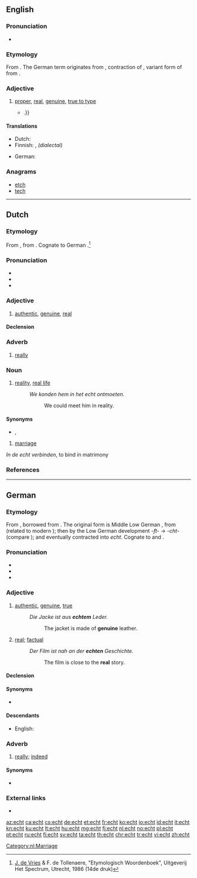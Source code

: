 ==English==
{{was wotd|2011|December|2}}

===Pronunciation===
* {{IPA|/ɛkt/|lang=en}}

===Etymology===
From {{etyl|de|en}} {{term|echt||real|lang=de}}. The German term originates from {{etyl|gml|en}} {{term|echt||lawful, genuine|lang=gml}}, contraction of {{term|ehacht|lang=gml}}, variant form of {{term|ehaft||lawful, pertaining to the law|lang=gml}} from {{term|e|ê(e)|law, marriage|lang=gml}}.

===Adjective===
{{en-adj}}

# [[proper]], [[real]], [[genuine]], [[true to type]]
#* {{quote-news|2009|January 18|Ross Douthat|When Buckley Met Reagan|New York Times|url=http://www.nytimes.com/2009/01/18/books/review/Douthat-t.html|passage=An '''echt''' Burkean with a snob’s disdain for the contemporary  Republican Party, Hart hinted at a road not taken{{...|, in which a Buckley-led conservative intelligentsia might have labored to infiltrate and convert the liberal-leaning Eastern Establishment, rather than making common cause with Sunbelt populists, Reagan Democrats and other faintly embarrassing constituencies}}.}}

====Translations====
{{trans-top|genuine}}
* Dutch: {{t+|nl|echt}}
* Finnish: {{t+|fi|aito}}, ''(dialectal)'' {{t+|fi|ehta}}
{{trans-mid}}
* German: {{t+|de|echt}}
{{trans-bottom}}

===Anagrams===
* [[etch#English|etch]]
* [[tech#English|tech]]

----

==Dutch==

===Etymology===
From {{etyl|dum|nl}} {{term|echt|lang=dum}}, from {{etyl|odt|nl}} {{m|odt|*ēhaft}}.
Cognate to German {{term|echt|lang=de}}.<ref>[[w:Jan de Vries (linguist)|J. de Vries]] & F. de Tollenaere, "Etymologisch Woordenboek", Uitgeverij Het Spectrum, Utrecht, 1986 (14de druk)</ref>

===Pronunciation===
* {{rhymes|ɛxt|lang=nl}}
* {{IPA|/ɛxt/|lang=nl}}
* {{audio|Nl-echt.ogg|audio|lang=nl}}

===Adjective===
{{nl-adj}}

# [[authentic]], [[genuine]], [[real]]

====Declension====
{{nl-decl-adj}}

===Adverb===
{{nl-adv}}

# [[really]]

===Noun===
{{nl-noun|n|-|-}}

# [[reality]], [[real life]]
#: ''We konden hem in het echt ontmoeten.''
#:: We could meet him in reality.

====Synonyms====
* {{sense|reality}} {{l|nl|werkelijkheid}}, {{l|nl|realiteit}}

{{nl-noun|m|-|-}}

# [[marriage]]

''In de echt verbinden'', to bind in matrimony

===References===
<references/>

[[Category:nl:Marriage]]

----

==German==

===Etymology===
From {{etyl|gmh|de}} {{term|echt|lang=gmh}}, borrowed from {{etyl|gml|de}} {{term|echt||lawful, genuine|lang=gml}}. The original form is Middle Low German {{term|ēhaft||lawful|lang=gml}}, from {{term|ē||law|lang=gml}} (related to modern {{term|Ehe|lang=de}}); then {{term|ēhacht|lang=gml}} by the Low German development ''-ft-'' → ''-cht-'' (compare {{term|Nichte|lang=de}}); and eventually contracted into ''echt''. Cognate to {{etyl|goh|-}} {{term|ēhaft||honourable|lang=goh}} and {{etyl|nl|-}} {{term|echt|lang=nl}}.

===Pronunciation===
* {{IPA|/ɛçt/|lang=de}}
* {{audio|De-at-echt.ogg|audio (Austria)|lang=de}}
* {{rhymes|ɛçt|lang=de}}

===Adjective===
{{de-adj|er|echtesten}}

# {{context|standard|lang=de}} [[authentic]], [[genuine]], [[true]]
#: ''Die Jacke ist aus '''echtem''' Leder.''
#:: The jacket is made of '''genuine''' leather.
# {{context|chiefly|colloquial|lang=de}} [[real]]; [[factual]]
#: ''Der Film ist nah an der '''echten''' Geschichte.''
#:: The film is close to the '''real''' story.

====Declension====
{{de-decl-adj|echt|echter|echtest}}

====Synonyms====
* {{sense|real}} {{l/de|wirklich}}

====Descendants====
* English: {{l/en|echt}}

===Adverb===
{{de-adv}}

# {{context|chiefly|colloquial|lang=de}} [[really]]; [[indeed]]

====Synonyms====
* {{l/de|wirklich}}

===External links===
* {{R:Duden}}

[[az:echt]]
[[ca:echt]]
[[cs:echt]]
[[de:echt]]
[[et:echt]]
[[fr:echt]]
[[ko:echt]]
[[io:echt]]
[[id:echt]]
[[it:echt]]
[[kn:echt]]
[[ku:echt]]
[[lt:echt]]
[[hu:echt]]
[[mg:echt]]
[[fj:echt]]
[[nl:echt]]
[[no:echt]]
[[pl:echt]]
[[pt:echt]]
[[ru:echt]]
[[fi:echt]]
[[sv:echt]]
[[ta:echt]]
[[th:echt]]
[[chr:echt]]
[[tr:echt]]
[[vi:echt]]
[[zh:echt]]